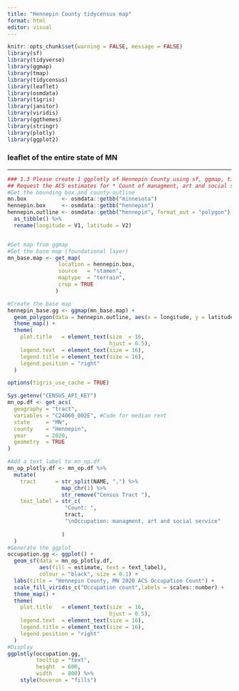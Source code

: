 ```yaml
---
title: "Hennepin County tidycensus map"
format: html
editor: visual
---
```


```r
knitr::opts_chunk$set(warning = FALSE, message = FALSE)
library(sf)
library(tidyverse)
library(ggmap)
library(tmap)
library(tidycensus)
library(leaflet)
library(osmdata)
library(tigris)
library(janitor)
library(viridis)
library(ggthemes)
library(stringr)
library(plotly)
library(ggplot2)
```

### leaflet of the entire state of MN

------------------------------------------------------------------------

```r
### 1.3 Please create 1 ggplotly of Hennepin County using sf, ggmap, tidycensus, ggplot, and plotly
## Request the ACS estimates for * Count of managment, art and social service occupations* in Hennepin County, MN
#Get the bounding box and county outline
mn.box           <- osmdata::getbb("minnesota")
hennepin.box     <- osmdata::getbb("hennepin")
hennepin.outline <- osmdata::getbb("hennepin", format_out = "polygon")[[1]] %>%
  as_tibble() %>%
  rename(longitude = V1, latitude = V2)


#Get map from ggmap
#Get the base map (foundational layer)
mn_base.map <- get_map(
                location = hennepin.box,
                source   = "stamen",
                maptype  = "terrain",
                crop = TRUE
               )

#Create the base map
hennepin_base.gg <- ggmap(mn_base.map) +
  geom_polygon(data = hennepin.outline, aes(x = longitude, y = latitude), colour = "black", size = 1.6, alpha = 0.1) +
  theme_map() +
  theme(
    plot.title   = element_text(size  = 16,
                                hjust = 0.5),
    legend.text  = element_text(size = 16),
    legend.title = element_text(size = 16),
    legend.position = "right"
  )

options(tigris_use_cache = TRUE)

Sys.getenv("CENSUS_API_KEY")
mn_op.df <- get_acs(
  geography = "tract",
  variables = "C24060_002E", #Code for median rent
  state     = "MN",
  county    = "Hennepin",
  year      = 2020,
  geometry  = TRUE
)

#Add a text label to mn_op.df
mn_op_plotly.df <- mn_op.df %>%
  mutate(
    tract      = str_split(NAME, ",") %>%
                 map_chr(1) %>%
                 str_remove("Census Tract "),
    text_label = str_c(
                  "Count: ",
                  tract,
                  "\nOccupation: managment, art and social service"
                  
                 )
  )
#Generate the ggplot
occupation.gg <- ggplot() + 
  geom_sf(data = mn_op_plotly.df, 
          aes(fill = estimate, text = text_label),
          colour = "black", size = 0.1) + 
  labs(title = "Hennepin County, MN 2020 ACS Occupation Count") + 
  scale_fill_viridis_c("Occupation count",labels = scales::number) +
  theme_map() +
  theme(
    plot.title   = element_text(size  = 16,
                                hjust = 0.5),
    legend.text  = element_text(size = 16),
    legend.title = element_text(size = 16),
    legend.position = "right"
  )
#Display
ggplotly(occupation.gg,
         tooltip = "text",
         height  = 600,
         width   = 800) %>%
    style(hoveron = "fills")
```
